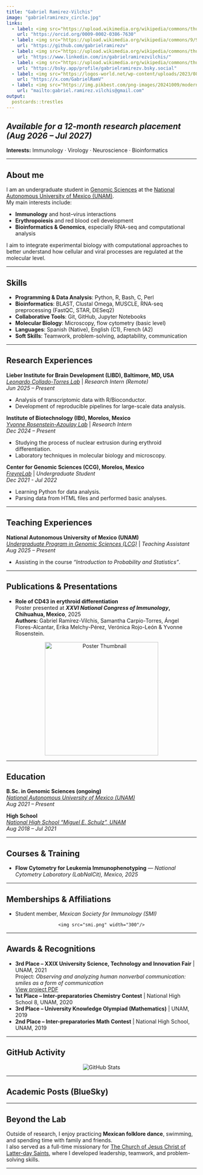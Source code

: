```yaml
---
title: "Gabriel Ramirez-Vilchis"
image: "gabrielramirezv_circle.jpg"
links:
  - label: <img src="https://upload.wikimedia.org/wikipedia/commons/thumb/0/06/ORCID_iD.svg/1024px-ORCID_iD.svg.png" width=30 height=30>
    url: "https://orcid.org/0009-0002-0386-7630"
  - label: <img src="https://upload.wikimedia.org/wikipedia/commons/9/91/Octicons-mark-github.svg" width=30 height=30>
    url: "https://github.com/gabrielramirezv"
  - label: <img src="https://upload.wikimedia.org/wikipedia/commons/thumb/c/ca/LinkedIn_logo_initials.png/960px-LinkedIn_logo_initials.png?20140125013055" width=30 height=30>
    url: "https://www.linkedin.com/in/gabrielramirezvilchis/"   
  - label: <img src="https://upload.wikimedia.org/wikipedia/commons/thumb/7/7a/Bluesky_Logo.svg/640px-Bluesky_Logo.svg.png" width=30 height=30>
    url: "https://bsky.app/profile/gabrielramirezv.bsky.social"
  - label: <img src="https://logos-world.net/wp-content/uploads/2023/08/X-Logo.png" width=30 height=30>
    url: "https://x.com/GabrielRamV"
  - label: <img src="https://img.pikbest.com/png-images/20241009/modern-email-icon-vector-design-artwork_10942401.png!sw800" width=30 height=30>
    url: "mailto:gabriel.ramirez.vilchis@gmail.com"  
output:
  postcards::trestles
---
```



## _Available for a 12-month research placement (Aug 2026 – Jul 2027)_  
**Interests:** Immunology · Virology · Neuroscience · Bioinformatics  

---

## About me    

I am an undergraduate student in [Genomic Sciences](https://www.lcg.unam.mx/) at the [National Autonomous University of Mexico (UNAM)](https://www.unam.mx/).  
My main interests include:  

- **Immunology** and host–virus interactions  
- **Erythropoiesis** and red blood cell development  
- **Bioinformatics & Genomics**, especially RNA-seq and computational analysis  

I aim to integrate experimental biology with computational approaches to better understand how cellular and viral processes are regulated at the molecular level.  

---

## Skills  

- **Programming & Data Analysis**: Python, R, Bash, C, Perl    
- **Bioinformatics**: BLAST, Clustal Omega, MUSCLE, RNA-seq preprocessing (FastQC, STAR, DESeq2)  
- **Collaborative Tools**: Git, GitHub, Jupyter Notebooks  
- **Molecular Biology**: Microscopy, flow cytometry (basic level)  
- **Languages**: Spanish (Native), English (C1), French (A2)  
- **Soft Skills**: Teamwork, problem-solving, adaptability, communication  

---

## Research Experiences  

**Lieber Institute for Brain Development (LIBD), Baltimore, MD, USA**  
*[Leonardo Collado-Torres Lab](https://lcolladotor.github.io/)* | *Research Intern (Remote)*  
*Jun 2025 – Present*  

- Analysis of transcriptomic data with R/Bioconductor.  
- Development of reproducible pipelines for large-scale data analysis.  


**Institute of Biotechnology (IBt), Morelos, Mexico**  
*[Yvonne Rosenstein-Azoulay Lab](https://www.ibt.unam.mx/agrupacion/direccion-22/departamento-de-medicina-molecular-y-bioprocesos-52/grupo-de-la-dra-yvonne-rosenstein-14)* | *Research Intern*  
*Dec 2024 – Present*  

- Studying the process of nuclear extrusion during erythroid differentiation.  
- Laboratory techniques in molecular biology and microscopy.  


**Center for Genomic Sciences (CCG), Morelos, Mexico**  
*[FreyreLab](http://freyrelab.org/en/)* | *Undergraduate Student*  
*Dec 2021 - Jul 2022*

- Learning Python for data analysis.  
- Parsing data from HTML files and performed basic analyses.  


---

## Teaching Experiences  

**National Autonomous University of Mexico (UNAM)**  
*[Undergraduate Program in Genomic Sciences (LCG)](https://www.lcg.unam.mx/)* | *Teaching Assistant*  
*Aug 2025 – Present*  

- Assisting in the course _"Introduction to Probability and Statistics"_.  

---

## Publications & Presentations  

- **Role of CD43 in erythroid differentiation**  
  Poster presented at **_XXVI National Congress of Immunology_, Chihuahua, Mexico**, 2025  
  **Authors:** Gabriel Ramírez-Vilchis, Samantha Carpio-Torres, Ángel Flores-Alcantar, Erika Melchy-Pérez, Verónica Rojo-León & Yvonne Rosenstein.  

<div style="text-align: center;">
  <a href="erythropoiesis_poster.pdf" target="_blank">
    <img src="erythropoiesis_poster_thumb.png" alt="Poster Thumbnail" width="300"/>
  </a>
</div>


---

## Education  

**B.Sc. in Genomic Sciences (ongoing)**  
_[National Autonomous University of Mexico (UNAM)](https://www.lcg.unam.mx/)_  
*Aug 2021 – Present*  

**High School**  
_[National High School "Miguel E. Schulz", UNAM](https://prepa8.unam.mx/p8/)_  
*Aug 2018 – Jul 2021*  

---

## Courses & Training  

- **Flow Cytometry for Leukemia Immunophenotyping** — *National Cytometry Laboratory (LabNalCit), Mexico, 2025*    

---

## Memberships & Affiliations  

- Student member, _Mexican Society for Immunology (SMI)_   
  
<div style="text-align: center;">
    <img src="smi.png" width="300"/>
</div>

---

## Awards & Recognitions
- **3rd Place – XXIX University Science, Technology and Innovation Fair** | UNAM, 2021  
  Project: *Observing and analyzing human nonverbal communication: smiles as a form of communication*  
  [View project PDF](ScienceFair2021.pdf)  
- **1st Place – Inter-preparatories Chemistry Contest** | National High School 8, UNAM, 2020  
- **3rd Place – University Knowledge Olympiad (Mathematics)** | UNAM, 2019  
- **2nd Place – Inter-preparatories Math Contest** | National High School, UNAM, 2019

---

## GitHub Activity  

<div style="text-align: center;">
  <img src="https://github-readme-stats.vercel.app/api?username=gabrielramirezv&show_icons=true&theme=default" alt="GitHub Stats"/>
</div>


---

## Academic Posts (BlueSky)

<script async src="https://cdn.jsdelivr.net/npm/bsky-embed/dist/bsky-embed.es.js" type="module"></script>
<bsky-embed username="gabrielramirezv.bsky.social" limit="2"></bsky-embed>  

---

## Beyond the Lab  

Outside of research, I enjoy practicing **Mexican folklore dance**, swimming, and spending time with family and friends.  
I also served as a full-time missionary for [The Church of Jesus Christ of Latter-day Saints](https://www.churchofjesuschrist.org/), where I developed leadership, teamwork, and problem-solving skills.  

---
